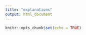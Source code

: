 ```yaml
---
title: "explanations"
output: html_document
---
```


```r
knitr::opts_chunk$set(echo = TRUE)
```


